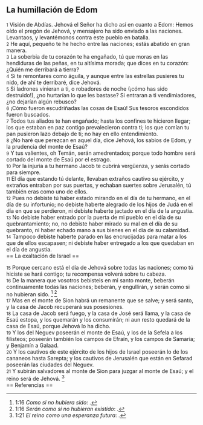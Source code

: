 == La humillación de Edom ==

{{anchor|1}} <small>1</small> Visión de Abdías. Jehová el Señor ha dicho así en cuanto a Edom: Hemos oído el pregón de Jehová, y mensajero ha sido enviado a las naciones. Levantaos, y levantémonos contra este pueblo en batalla.<br>
{{anchor|2}} <small>2</small> He aquí, pequeño te he hecho entre las naciones; estás abatido en gran manera.<br>
{{anchor|3}} <small>3</small> La soberbia de tu corazón te ha engañado, tú que moras en las hendiduras de las peñas, en tu altísima morada; que dices en tu corazón: ¿Quién me derribará a tierra?<br>
{{anchor|4}} <small>4</small> Si te remontares como águila, y aunque entre las estrellas pusieres tu nido, de ahí te derribaré, dice Jehová.<br>
{{anchor|5}} <small>5</small> Si ladrones vinieran a ti, o robadores de noche (¡cómo has sido destruido!), ¿no hurtarían lo que les bastase? Si entraran a ti vendimiadores, ¿no dejarían algún rebusco?<br>
{{anchor|6}} <small>6</small> ¡Cómo fueron escudriñadas las cosas de Esaú! Sus tesoros escondidos fueron buscados.<br>
{{anchor|7}} <small>7</small> Todos tus aliados te han engañado; hasta los confines te hicieron llegar; los que estaban en paz contigo prevalecieron contra ti; los que comían tu pan pusieron lazo debajo de ti; no hay en ello entendimiento.<br>
{{anchor|8}} <small>8</small> ¿No haré que perezcan en aquel día, dice Jehová, los sabios de Edom, y la prudencia del monte de Esaú?<br>
{{anchor|9}} <small>9</small> Y tus valientes, oh Temán, serán amedrentados; porque todo hombre será cortado del monte de Esaú por el estrago.<br>
{{anchor|10}} <small>10</small> Por la injuria a tu hermano Jacob te cubrirá vergüenza, y serás cortado para siempre.<br>
{{anchor|11}} <small>11</small> El día que estando tú delante, llevaban extraños cautivo su ejército, y extraños entraban por sus puertas, y echaban suertes sobre Jerusalén, tú también eras como uno de ellos.<br>
{{anchor|12}} <small>12</small> Pues no debiste tú haber estado mirando en el día de tu hermano, en el día de su infortunio; no debiste haberte alegrado de los hijos de Judá en el día en que se perdieron, ni debiste haberte jactado en el día de la angustia.<br>
{{anchor|13}} <small>13</small> No debiste haber entrado por la puerta de mi pueblo en el día de su quebrantamiento; no, no debiste haber mirado su mal en el día de su quebranto, ni haber echado mano a sus bienes en el día de su calamidad.<br>
{{anchor|14}} <small>14</small> Tampoco debiste haberte parado en las encrucijadas para matar a los que de ellos escapasen; ni debiste haber entregado a los que quedaban en el día de angustia.<br>
== La exaltación de Israel ==

{{anchor|15}} <small>15</small> Porque cercano está el día de Jehová sobre todas las naciones; como tú hiciste se hará contigo; tu recompensa volverá sobre tu cabeza.<br>
{{anchor|16}} <small>16</small> De la manera que vosotros bebisteis en mi santo monte, beberán continuamente todas las naciones; beberán, y engullirán, y serán como si no hubieran sido. <ref>1:16 ''Como si no hubiera sido'': {{lib|LU|2|3|4}}.</ref> <ref>1:16 ''Serán como si no hubieran existido'': {{lib|LU|53|9|7}}.</ref><br>
{{anchor|17}} <small>17</small> Mas en el monte de Sion habrá un remanente que se salve; y será santo, y la casa de Jacob recuperará sus posesiones.<br>
{{anchor|18}} <small>18</small> La casa de Jacob será fuego, y la casa de José será llama, y la casa de Esaú estopa, y los quemarán y los consumirán; ni aun resto quedará de la casa de Esaú, porque Jehová lo ha dicho.<br>
{{anchor|19}} <small>19</small> Y los del Neguev poseerán el monte de Esaú, y los de la Sefela a los filisteos; poseerán también los campos de Efraín, y los campos de Samaria; y Benjamín a Galaad.<br>
{{anchor|20}} <small>20</small> Y los cautivos de este ejército de los hijos de Israel poseerán lo de los cananeos hasta Sarepta; y los cautivos de Jerusalén que están en Sefarad poseerán las ciudades del Neguev.<br>
{{anchor|21}} <small>21</small> Y subirán salvadores al monte de Sion para juzgar al monte de Esaú; y el reino será de Jehová. <ref>1:21 ''El reino como una esperanza futura'': {{lib|LU|170|1|3}}.</ref><br>
== Referencias ==

<references />
